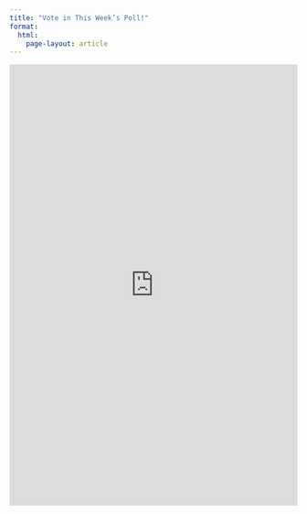 ```yaml
---
title: "Vote in This Week’s Poll!"
format:
  html:
    page-layout: article
---
```


<div class="strawpoll-embed" id="strawpoll_Dwyo3lDkoyA" 
     style="height: 772px; max-width: 640px; width: 100%; margin: 0 auto; display: flex; flex-direction: column;">
  <iframe title="StrawPoll Embed" id="strawpoll_iframe_Dwyo3lDkoyA" 
          src="https://strawpoll.com/embed/Dwyo3lDkoyA" 
          style="position: static; visibility: visible; display: block; width: 100%; flex-grow: 1;" 
          frameborder="0" allowfullscreen allowtransparency>
    Loading…
  </iframe>
  <script async src="https://cdn.strawpoll.com/dist/widgets.js" charset="utf-8"></script>
</div>
